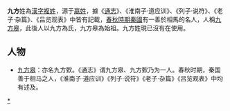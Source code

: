 {{unreferenced|time=2012-02-02T04:36:51+00:00}}
{{姓氏
|复姓=是
|姓氏=九方
|拼音=Jiǔfāng
|注音={{拼转注|Jiǔ}}{{拼转注|fāng}}
|中国大陆=
|台湾=
|香港=
|澳门=
|新加坡=
|马来西亚=
|新字体=
|旧字体=
|平假名=
|片假名=
|越南=
|谚文=
|文觀部式=
|馬-賴式=
|日语罗马字=
|反切=
|同音字=
|堂号=
|郡望=
|上古=
}}

'''九方'''姓為[[漢字姓氏|漢字]][[複姓|複姓]]，源于[[嬴姓|嬴姓]]，據《[[通志|通志]]》、《淮南子·道应训》、《列子·说符》、《老子·杂篇》、《吕览观表》中皆有記載，[[春秋時期|春秋時期]][[秦國|秦國]]有一善於相馬的名人，人稱[[九方皋|九方皋]]，此後人以九方為氏，九方皋為始祖。九方姓現已沒有在使用。

== 人物 ==
*[[九方皋|九方皋]]：亦名九方歅。《通志》谓九方皋、九方歅乃为一人。春秋时期，秦国善于相马之人，《淮南子·道应训》《列子·说符》《老子·杂篇》《吕览观表》中均有述及。

{{surname-stub}}

[[Category:九方姓|*]]